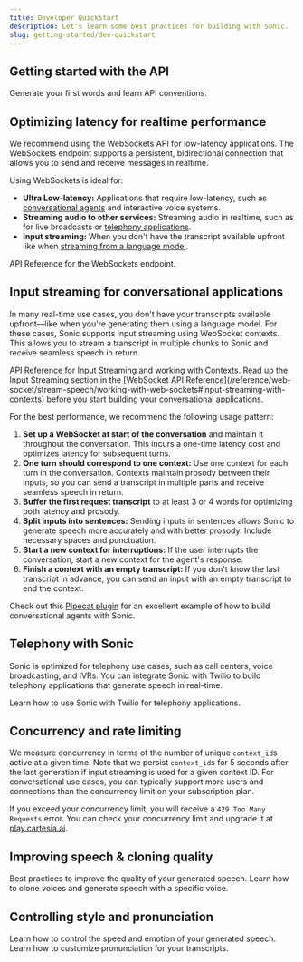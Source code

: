```yaml
---
title: Developer Quickstart
description: Let's learn some best practices for building with Sonic.
slug: getting-started/dev-quickstart
---
```


## Getting started with the API

<Card title="Using the API" icon="code" href="/getting-started/using-the-api">
    Generate your first words and learn API conventions.
</Card>

## Optimizing latency for realtime performance

We recommend using the WebSockets API for low-latency applications. The WebSockets endpoint supports a persistent, bidirectional connection that allows you to send and receive messages in realtime.

Using WebSockets is ideal for:
- **Ultra Low-latency:** Applications that require low-latency, such as [conversational agents](/getting-started/dev-quickstart#input-streaming-for-conversational-applications) and interactive voice systems.
- **Streaming audio to other services:** Streaming audio in realtime, such as for live broadcasts or [telephony applications](/user-guides/cartesia-twilio).
- **Input streaming:** When you don't have the transcript available upfront like when [streaming from a language model](/getting-started/dev-quickstart#input-streaming-for-conversational-applications).

<Card title="Using WebSockets" icon="code" href="/reference/web-socket/stream-speech/stream-speech">
    API Reference for the WebSockets endpoint.
</Card>

## Input streaming for conversational applications

In many real-time use cases, you don't have your transcripts available upfront—like when you're generating them using a language model. For these cases, Sonic supports input streaming using WebSocket contexts. This allows you to stream a transcript in multiple chunks to Sonic and receive seamless speech in return.

<Card title="Input Streaming with WebSockets" icon="code" href="/reference/web-socket/stream-speech/working-with-web-sockets#input-streaming-with-contexts">
    API Reference for Input Streaming and working with Contexts.
</Card>

<Note>
Read up the Input Streaming section in the [WebSocket API Reference](/reference/web-socket/stream-speech/working-with-web-sockets#input-streaming-with-contexts) before you start building your conversational applications.
</Note>

For the best performance, we recommend the following usage pattern:
1. **Set up a WebSocket at start of the conversation** and maintain it throughout the conversation. This incurs a one-time latency cost and optimizes latency for subsequent turns.
2. **One turn should correspond to one context:** Use one context for each turn in the conversation. Contexts maintain prosody between their inputs, so you can send a transcript in multiple parts and receive seamless speech in return. 
3. **Buffer the first request transcript** to at least 3 or 4 words for optimizing both latency and prosody.
4. **Split inputs into sentences:** Sending inputs in sentences allows Sonic to generate speech more accurately and with better prosody. Include necessary spaces and punctuation.
5. **Start a new context for interruptions:** If the user interrupts the conversation, start a new context for the agent's response.
6. **Finish a context with an empty transcript:** If you don't know the last transcript in advance, you can send an input with an empty transcript to end the context.

Check out this [Pipecat plugin](https://github.com/pipecat-ai/pipecat/blob/main/src/pipecat/services/cartesia.py) for an excellent example of how to build conversational agents with Sonic.

## Telephony with Sonic

Sonic is optimized for telephony use cases, such as call centers, voice broadcasting, and IVRs. You can integrate Sonic with Twilio to build telephony applications that generate speech in real-time.

<Card title="Cartesia <> Twilio" icon="code" href="/user-guides/cartesia-twilio">
    Learn how to use Sonic with Twilio for telephony applications.
</Card>

## Concurrency and rate limiting

We measure concurrency in terms of the number of unique `context_id`s active at a given time. Note that we persist `context_id`s for 5 seconds after the last generation if input streaming is used for a given context ID. For conversational use cases, you can typically support more users and connections than the concurrency limit on your subscription plan.

If you exceed your concurrency limit, you will receive a `429 Too Many Requests` error. You can check your concurrency limit and upgrade it at [play.cartesia.ai](https://play.cartesia.ai).

## Improving speech & cloning quality

<Card title="Improving Speech Quality" icon="code" href="/user-guides/improving-speech-quality">
    Best practices to improve the quality of your generated speech.
</Card>

<Card title="Voice Cloning" icon="code" href="/user-guides/voice-cloning">
    Learn how to clone voices and generate speech with a specific voice.
</Card>


## Controlling style and pronunciation

<Card title="Controlling Speed & Emotion" icon="code" href="/user-guides/voice-control">
    Learn how to control the speed and emotion of your generated speech.
</Card>

<Card title="Custom Pronunciations" icon="code" href="/user-guides/custom-pronunciation-guide">
    Learn how to customize pronunciation for your transcripts.
</Card>
